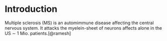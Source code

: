 # Introduction

Multiple sclerosis (MS) is an automimmune disease affecting the central nervous system. It attacks the myelein-sheet of neurons affects alone in the US $\sim$ 1 Mio. patients.[@ramesh] 